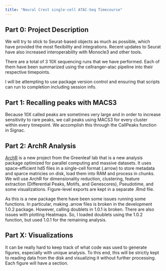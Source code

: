 ```yaml
---
title: "Neural Crest single-cell ATAC-Seq Timecourse"
---
```


## Part 0: Project Description

We will try to stick to Seurat-based objects as much as possible, which have provided the most flexibility and integrations. Recent updates to Seurat have also increased interoperability with Monocle3 and other tools. 

There are a total of 3 10X sequencing runs that we have performed.
Each of them have been summarized using the cellranger-atac pipeline into their respective timepoints.

I will be attempting to use package version control and ensuring that scripts can run to completion including session info.

## Part 1: Recalling peaks with MACS3

Because 10X called peaks are sometimes very large and in order to increase sensitivity to rare peaks, we call peaks using MACS3 for every cluster within every timepoint. We accomplish this through the CallPeaks function in Signac.

## Part 2: ArchR Analysis

[ArchR](https://www.archrproject.com/bookdown/getting-started-with-archr.html) is a new project from the Greenleaf lab that is a new analysis package optimized for parallel computing and massive datasets. It uses space-efficient hd5 files in a single-cell format (.arrow) to store metadata and sparce matricies on disk, load them into RAM and process in chunks. We will use ArchR for dimensionality reduction, clustering, feature extraction (Differential Peaks, Motifs, and Genescores), Pseudotime, and some visualizations. Figure-level exports are kept in a separate .Rmd file.

As this is a new package there have been some issues running some functions. In particular, making .arrow files is broken in the development 1.0.2 package. However, calling doublets in 1.0.1 is broken. There are also issues with plotting Heatmaps. So, I loaded doublets using the 1.0.2 function, but used 1.0.1 for the remaining analysis.



## Part X: Visualizations

It can be really hard to keep track of what code was used to generate figures, especially with unique analysis. To this end, this will be strictly kept to reading data from the disk and visualizing it without further processing. Each figure will have a section.